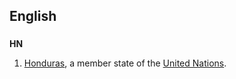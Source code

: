 ==English==
==={{abbreviation}}===
'''HN'''
#[[Honduras]], a member state of the [[United Nations]].